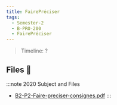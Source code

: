 ```yaml
---
title: FairePréciser
tags:
  - Semester-2
  - B-PRO-200
  - FairePréciser
---
```

> Timeline: ?


## Files 📂

:::note 2020 Subject and Files
- [B2-P2-Faire-preciser-consignes.pdf](https://github.com/Studio-17/Epitech-Subjects/raw/main/Semester-2/B-PRO-200/FairePréciser/B2-P2-Faire-preciser-consignes.pdf)
:::

